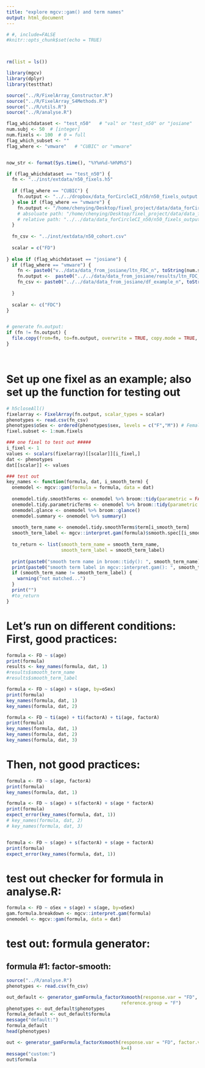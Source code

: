 ```yaml
---
title: "explore mgcv::gam() and term names"
output: html_document
---
```


```r
# #, include=FALSE
#knitr::opts_chunk$set(echo = TRUE)



rm(list = ls())

library(mgcv)
library(dplyr)
library(testthat)

source("../R/FixelArray_Constructor.R")
source("../R/FixelArray_S4Methods.R")
source("../R/utils.R")
source("../R/analyse.R")

flag_whichdataset <- "test_n50"   # "val" or "test_n50" or "josiane"
num.subj <- 50  # [integer]   
num.fixels <- 100  # 0 = full 
flag_which_subset <- ""
flag_where <- "vmware"   # "CUBIC" or "vmware"


now_str <- format(Sys.time(), "%Y%m%d-%H%M%S")

if (flag_whichdataset == "test_n50") {
  fn <- "../inst/extdata/n50_fixels.h5"
  
  if (flag_where == "CUBIC") {
    fn.output <- "../../dropbox/data_forCircleCI_n50/n50_fixels_output.h5"
  } else if (flag_where == "vmware") {
    fn.output <- "/home/chenying/Desktop/fixel_project/data/data_forCircleCI_n50/n50_fixels_output.h5"  
    # absoluate path: "/home/chenying/Desktop/fixel_project/data/data_forCircleCI_n50/n50_fixels_output.h5";  
    # relative path: "../../data/data_forCircleCI_n50/n50_fixels_output.h5"
  }
  
  fn_csv <- "../inst/extdata/n50_cohort.csv"
  
  scalar = c("FD")
  
} else if (flag_whichdataset == "josiane") {
  if (flag_where == "vmware") {
    fn <- paste0("v../data/data_from_josiane/ltn_FDC_n", toString(num.subj), ".h5")
    fn.output <-  paste0("../../data/data_from_josiane/results/ltn_FDC_n", toString(num.subj), "_wResults_nfixel-",toString(num.fixels), "_",now_str, ".h5")
    fn_csv <- paste0("../../data/data_from_josiane/df_example_n", toString(num.subj), ".csv")
    
  }
  
  scalar <- c("FDC")
}


# generate fn.output:
if (fn != fn.output) {
  file.copy(from=fn, to=fn.output, overwrite = TRUE, copy.mode = TRUE, copy.date = TRUE)   # , recursive = TRUE
}




```
# Set up one fixel as an example; also set up the function for testing out
```r

# h5closeAll()
fixelarray <- FixelArray(fn.output, scalar_types = scalar)
phenotypes <- read.csv(fn_csv)
phenotypes$oSex <- ordered(phenotypes$sex, levels = c("F","M")) # Females will be the reference group
fixel.subset <- 1:num.fixels

### one fixel to test out #####
i_fixel <- 1
values <- scalars(fixelarray)[[scalar]][i_fixel,]
dat <- phenotypes
dat[[scalar]] <- values

### test out
key_names <- function(formula, dat, i_smooth_term) {
  onemodel <- mgcv::gam(formula = formula, data = dat)
  
  onemodel.tidy.smoothTerms <- onemodel %>% broom::tidy(parametric = FALSE)
  onemodel.tidy.parametricTerms <- onemodel %>% broom::tidy(parametric = TRUE)
  onemodel.glance <- onemodel %>% broom::glance()
  onemodel.summary <- onemodel %>% summary()
  
  smooth_term_name <- onemodel.tidy.smoothTerms$term[i_smooth_term]
  smooth_term_label <- mgcv::interpret.gam(formula)$smooth.spec[[i_smooth_term]]$label
  
  to_return <- list(smooth_term_name = smooth_term_name,
                    smooth_term_label = smooth_term_label)
  
  print(paste0("smooth term name in broom::tidy(): ", smooth_term_name))
  print(paste0("smooth term label in mgcv::interpret.gam(): ", smooth_term_label))
  if (smooth_term_name != smooth_term_label) {
    warning("not matched...")
  }
  print("")
  #to_return
}
```
# Let's run on different conditions: First, good practices:
```r
formula <- FD ~ s(age)
print(formula)
results <- key_names(formula, dat, 1)
#results$smooth_term_name
#results$smooth_term_label

formula <- FD ~ s(age) + s(age, by=oSex)
print(formula)
key_names(formula, dat, 1)
key_names(formula, dat, 2)

formula <- FD ~ ti(age) + ti(factorA) + ti(age, factorA)
print(formula)
key_names(formula, dat, 1)
key_names(formula, dat, 2)
key_names(formula, dat, 3)

```
# Then, not good practices:
```r
formula <- FD ~ s(age, factorA)
print(formula)
key_names(formula, dat, 1)

formula <- FD ~ s(age) + s(factorA) + s(age * factorA)
print(formula)
expect_error(key_names(formula, dat, 1))
# key_names(formula, dat, 2)
# key_names(formula, dat, 3)


formula <- FD ~ s(age) + s(factorA) + s(age + factorA)
print(formula)
expect_error(key_names(formula, dat, 1))


```

# test out checker for formula in analyse.R:
```r
formula <- FD ~ oSex + s(age) + s(age, by=oSex)
gam.formula.breakdown <- mgcv::interpret.gam(formula)
onemodel <- mgcv::gam(formula, data = dat) 


```

# test out: formula generator:
## formula #1: factor-smooth:
```r
source("../R/analyse.R")
phenotypes <- read.csv(fn_csv)

out_default <- generator_gamFormula_factorXsmooth(response.var = "FD", factor.var = "sex", smooth.var = "age", phenotypes = phenotypes,
                                          reference.group = "F")
phenotypes <- out_default$phenotypes
formula_default <- out_default$formula
message("default:")
formula_default
head(phenotypes)

out <- generator_gamFormula_factorXsmooth(response.var = "FD", factor.var = "osex", smooth.var = "age", phenotypes = phenotypes,
                                          k=4)
message("custom:")
out$formula
```



